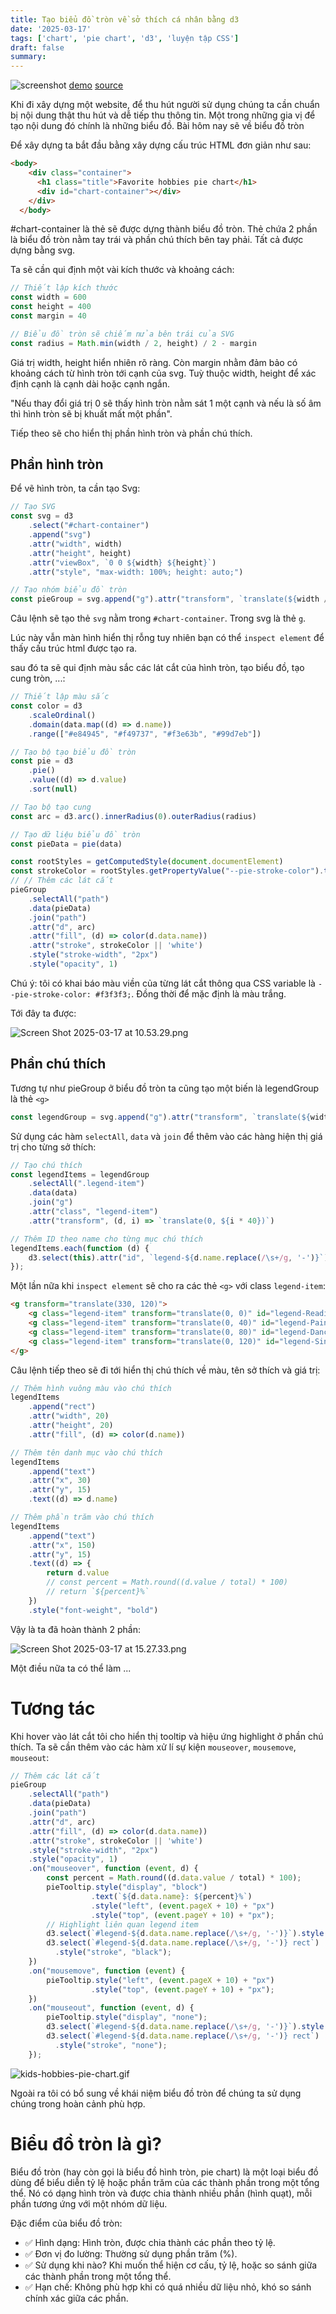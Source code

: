 ```yaml
---
title: Tạo biểu đồ tròn về sở thích cá nhân bằng d3
date: '2025-03-17'
tags: ['chart', 'pie chart', 'd3', 'luyện tập CSS']
draft: false
summary:
---
```


![screenshot](/static/images/ec534319-fa7b-4baa-8109-10460e679076/f8782edf94e44baa9c2e0dbddd89a95e.png)
[demo](https://haingdc.github.io/hobby-of-kids-pie-chart/)
[source](https://github.com/haingdc/hobby-of-kids-pie-chart/)

Khi đi xây dựng một website, để thu hút người sử dụng chúng ta cần chuẩn bị nội dung thật thu hút và dễ tiếp thu thông tin. Một trong những gia vị để tạo nội dung đó chính là những biểu đồ. Bài hôm nay sẽ về biểu đồ tròn

Để xây dựng ta bắt đầu bằng xây dựng cấu trúc HTML đơn giản như sau:

```html
<body>
    <div class="container">
      <h1 class="title">Favorite hobbies pie chart</h1>
      <div id="chart-container"></div>
    </div>
  </body>
```

\#chart-container là thẻ sẽ được dựng thành biểu đồ tròn. Thẻ chứa 2 phần là biểu đồ tròn nằm tay trái và phần chú thích bên tay phải. Tất cả được dựng bằng svg.

Ta sẽ cần qui định một vài kích thước và khoảng cách:

```js
// Thiết lập kích thước
const width = 600
const height = 400
const margin = 40

// Biểu đồ tròn sẽ chiếm nửa bên trái của SVG
const radius = Math.min(width / 2, height) / 2 - margin
```

Giá trị width, height hiển nhiên rõ ràng. Còn margin nhằm đảm bảo có khoảng cách từ hình tròn tới cạnh của svg. Tuỳ thuộc width, height để xác định cạnh là cạnh dài hoặc cạnh ngắn.

"Nếu thay đổi giá trị 0 sẽ thấy hình tròn nằm sát 1 một cạnh và nếu là số âm thì hình tròn sẽ bị khuất mất một phần".

Tiếp theo sẽ cho hiển thị phần hình tròn và phần chú thích.

## Phần hình tròn

Để vẽ hình tròn, ta cần tạo Svg:

```js
// Tạo SVG
const svg = d3
    .select("#chart-container")
    .append("svg")
    .attr("width", width)
    .attr("height", height)
    .attr("viewBox", `0 0 ${width} ${height}`)
    .attr("style", "max-width: 100%; height: auto;")

// Tạo nhóm biểu đồ tròn
const pieGroup = svg.append("g").attr("transform", `translate(${width / 4}, ${height / 2})`)
```

Câu lệnh sẽ tạo thẻ `svg` nằm trong `#chart-container`. Trong svg là thẻ `g`.

Lúc này vẫn màn hình hiển thị rỗng tuy nhiên bạn có thể `inspect element` để thấy cấu trúc html được tạo ra.

sau đó ta sẽ qui định màu sắc các lát cắt của hình tròn, tạo biểu đồ, tạo cung tròn, ...:

```js
// Thiết lập màu sắc
const color = d3
    .scaleOrdinal()
    .domain(data.map((d) => d.name))
    .range(["#e84945", "#f49737", "#f3e63b", "#99d7eb"])

// Tạo bộ tạo biểu đồ tròn
const pie = d3
    .pie()
    .value((d) => d.value)
    .sort(null)

// Tạo bộ tạo cung
const arc = d3.arc().innerRadius(0).outerRadius(radius)

// Tạo dữ liệu biểu đồ tròn
const pieData = pie(data)

const rootStyles = getComputedStyle(document.documentElement)
const strokeColor = rootStyles.getPropertyValue("--pie-stroke-color").trim()
// // Thêm các lát cắt
pieGroup
    .selectAll("path")
    .data(pieData)
    .join("path")
    .attr("d", arc)
    .attr("fill", (d) => color(d.data.name))
    .attr("stroke", strokeColor || 'white')
    .style("stroke-width", "2px")
    .style("opacity", 1)
```

Chú ý: tôi có khai báo màu viền của từng lát cắt thông qua CSS variable là `--pie-stroke-color: #f3f3f3;`. Đồng thời để mặc định là màu trắng.

Tới đây ta được:

![Screen Shot 2025-03-17 at 10.53.29.png](/static/images/ec534319-fa7b-4baa-8109-10460e679076/00ac4d5564e0456ea013516fc6acf86a.png)

## Phần chú thích

Tương tự như pieGroup ở biểu đồ tròn ta cũng tạo một biến là legendGroup là thẻ `<g>` 

```js
const legendGroup = svg.append("g").attr("transform", `translate(${width / 2 + 30}, ${height / 2 - 80})`)
```

Sử dụng các hàm `selectAll`, `data` và `join` để thêm vào các hàng hiện thị giá trị cho từng sở thích:

```js
// Tạo chú thích
const legendItems = legendGroup
    .selectAll(".legend-item")
    .data(data)
    .join("g")
    .attr("class", "legend-item")
    .attr("transform", (d, i) => `translate(0, ${i * 40})`)

// Thêm ID theo name cho từng mục chú thích
legendItems.each(function (d) {
    d3.select(this).attr("id", `legend-${d.name.replace(/\s+/g, '-')}`);
});
```

Một lần nữa khi `inspect element` sẽ cho ra các thẻ `<g>` với class `legend-item`:

```html
<g transform="translate(330, 120)">
	<g class="legend-item" transform="translate(0, 0)" id="legend-Reading"></g>
	<g class="legend-item" transform="translate(0, 40)" id="legend-Painting"></g>
	<g class="legend-item" transform="translate(0, 80)" id="legend-Dancing"></g>
	<g class="legend-item" transform="translate(0, 120)" id="legend-Singing"></g>
</g>
```

Câu lệnh tiếp theo sẽ đi tới hiển thị chú thích về màu, tên sở thích và giá trị:

```js
// Thêm hình vuông màu vào chú thích
legendItems
    .append("rect")
    .attr("width", 20)
    .attr("height", 20)
    .attr("fill", (d) => color(d.name))

// Thêm tên danh mục vào chú thích
legendItems
    .append("text")
    .attr("x", 30)
    .attr("y", 15)
    .text((d) => d.name)

// Thêm phần trăm vào chú thích
legendItems
    .append("text")
    .attr("x", 150)
    .attr("y", 15)
    .text((d) => {
        return d.value
        // const percent = Math.round((d.value / total) * 100)
        // return `${percent}%`
    })
    .style("font-weight", "bold")
```

Vậy là ta đã hoàn thành 2 phần:

![Screen Shot 2025-03-17 at 15.27.33.png](/static/images/ec534319-fa7b-4baa-8109-10460e679076/f8782edf94e44baa9c2e0dbddd89a95e.png)

Một điều nữa ta có thể làm ...

# Tương tác

Khi hover vào lát cắt tôi cho hiển thị tooltip và hiệu ứng highlight ở phần chú thích. Ta sẽ cần thêm vào các hàm xử lí sự kiện `mouseover`, `mousemove`, `mouseout`:

```js
// Thêm các lát cắt
pieGroup
    .selectAll("path")
    .data(pieData)
    .join("path")
    .attr("d", arc)
    .attr("fill", (d) => color(d.data.name))
    .attr("stroke", strokeColor || 'white')
    .style("stroke-width", "2px")
    .style("opacity", 1)
    .on("mouseover", function (event, d) {
        const percent = Math.round((d.data.value / total) * 100);
        pieTooltip.style("display", "block")
                  .text(`${d.data.name}: ${percent}%`)
                  .style("left", (event.pageX + 10) + "px")
                  .style("top", (event.pageY + 10) + "px");
        // Highlight liên quan legend item
        d3.select(`#legend-${d.data.name.replace(/\s+/g, '-')}`).style("text-decoration", "underline");
        d3.select(`#legend-${d.data.name.replace(/\s+/g, '-')} rect`)
          .style("stroke", "black");
    })
    .on("mousemove", function (event) {
        pieTooltip.style("left", (event.pageX + 10) + "px")
                  .style("top", (event.pageY + 10) + "px");
    })
    .on("mouseout", function (event, d) {
        pieTooltip.style("display", "none");
        d3.select(`#legend-${d.data.name.replace(/\s+/g, '-')}`).style("text-decoration", "none");
        d3.select(`#legend-${d.data.name.replace(/\s+/g, '-')} rect`)
          .style("stroke", "none");
    });
```


![kids-hobbies-pie-chart.gif](/static/images/ec534319-fa7b-4baa-8109-10460e679076/4a6b72a9487d42fba417d08de5139413.gif)

Ngoài ra tôi có bổ sung về khái niệm biểu đồ tròn để chúng ta sử dụng chúng trong hoàn cảnh phù hợp.

# Biểu đồ tròn là gì?

Biểu đồ tròn (hay còn gọi là biểu đồ hình tròn, pie chart) là một loại biểu đồ dùng để biểu diễn tỷ lệ hoặc phần trăm của các thành phần trong một tổng thể. Nó có dạng hình tròn và được chia thành nhiều phần (hình quạt), mỗi phần tương ứng với một nhóm dữ liệu.

Đặc điểm của biểu đồ tròn:

- ✅ Hình dạng: Hình tròn, được chia thành các phần theo tỷ lệ.
- ✅ Đơn vị đo lường: Thường sử dụng phần trăm (%).
- ✅ Sử dụng khi nào? Khi muốn thể hiện cơ cấu, tỷ lệ, hoặc so sánh giữa các thành phần trong một tổng thể.
- ✅ Hạn chế: Không phù hợp khi có quá nhiều dữ liệu nhỏ, khó so sánh chính xác giữa các phần.